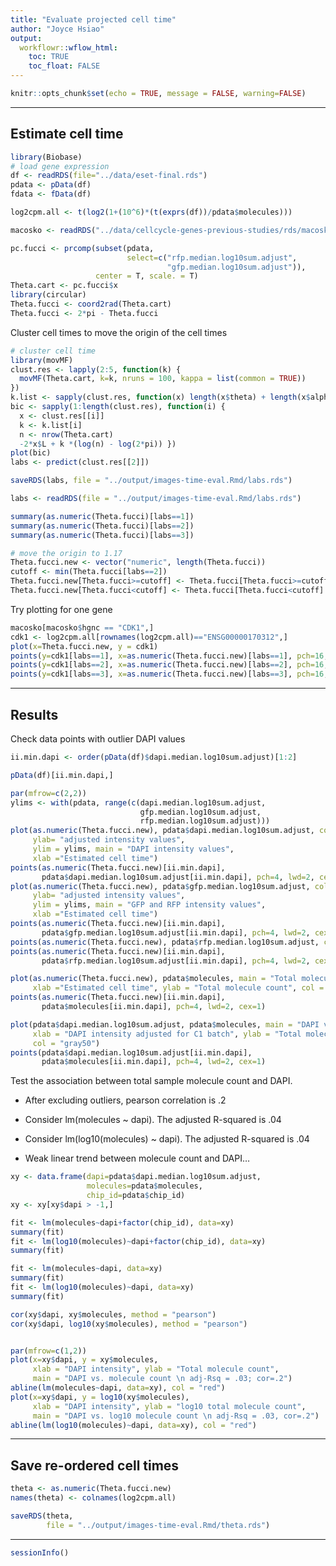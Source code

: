 ```yaml
---
title: "Evaluate projected cell time"
author: "Joyce Hsiao"
output: 
  workflowr::wflow_html:
    toc: TRUE
    toc_float: FALSE
---
```





```r
knitr::opts_chunk$set(echo = TRUE, message = FALSE, warning=FALSE)
```


---

## Estimate cell time

```r
library(Biobase)
# load gene expression
df <- readRDS(file="../data/eset-final.rds")
pdata <- pData(df)
fdata <- fData(df)

log2cpm.all <- t(log2(1+(10^6)*(t(exprs(df))/pdata$molecules)))

macosko <- readRDS("../data/cellcycle-genes-previous-studies/rds/macosko-2015.rds")

pc.fucci <- prcomp(subset(pdata, 
                          select=c("rfp.median.log10sum.adjust",
                                   "gfp.median.log10sum.adjust")),
                   center = T, scale. = T)
Theta.cart <- pc.fucci$x
library(circular)
Theta.fucci <- coord2rad(Theta.cart)
Theta.fucci <- 2*pi - Theta.fucci
```

Cluster cell times to move the origin of the cell times

```r
# cluster cell time
library(movMF)
clust.res <- lapply(2:5, function(k) {
  movMF(Theta.cart, k=k, nruns = 100, kappa = list(common = TRUE))
})
k.list <- sapply(clust.res, function(x) length(x$theta) + length(x$alpha) + 1)
bic <- sapply(1:length(clust.res), function(i) {
  x <- clust.res[[i]]
  k <- k.list[i]
  n <- nrow(Theta.cart)
  -2*x$L + k *(log(n) - log(2*pi)) })
plot(bic)
labs <- predict(clust.res[[2]])

saveRDS(labs, file = "../output/images-time-eval.Rmd/labs.rds")
```


```r
labs <- readRDS(file = "../output/images-time-eval.Rmd/labs.rds")

summary(as.numeric(Theta.fucci)[labs==1])
summary(as.numeric(Theta.fucci)[labs==2])
summary(as.numeric(Theta.fucci)[labs==3])

# move the origin to 1.17
Theta.fucci.new <- vector("numeric", length(Theta.fucci))
cutoff <- min(Theta.fucci[labs==2])
Theta.fucci.new[Theta.fucci>=cutoff] <- Theta.fucci[Theta.fucci>=cutoff] - cutoff
Theta.fucci.new[Theta.fucci<cutoff] <- Theta.fucci[Theta.fucci<cutoff] - cutoff + 2*pi
```

Try plotting for one gene

```r
macosko[macosko$hgnc == "CDK1",]
cdk1 <- log2cpm.all[rownames(log2cpm.all)=="ENSG00000170312",]
plot(x=Theta.fucci.new, y = cdk1)
points(y=cdk1[labs==1], x=as.numeric(Theta.fucci.new)[labs==1], pch=16, cex=.7, col = "red")
points(y=cdk1[labs==2], x=as.numeric(Theta.fucci.new)[labs==2], pch=16, cex=.7, col = "forestgreen")
points(y=cdk1[labs==3], x=as.numeric(Theta.fucci.new)[labs==3], pch=16, cex=.7, col = "blue")
```



---

## Results

Check data points with outlier DAPI values

```r
ii.min.dapi <- order(pData(df)$dapi.median.log10sum.adjust)[1:2]

pData(df)[ii.min.dapi,]
```


```r
par(mfrow=c(2,2))
ylims <- with(pdata, range(c(dapi.median.log10sum.adjust,
                             gfp.median.log10sum.adjust,
                             rfp.median.log10sum.adjust)))
plot(as.numeric(Theta.fucci.new), pdata$dapi.median.log10sum.adjust, col = "blue", 
     ylab= "adjusted intensity values",
     ylim = ylims, main = "DAPI intensity values",
     xlab ="Estimated cell time")
points(as.numeric(Theta.fucci.new)[ii.min.dapi],
       pdata$dapi.median.log10sum.adjust[ii.min.dapi], pch=4, lwd=2, cex=1)
plot(as.numeric(Theta.fucci.new), pdata$gfp.median.log10sum.adjust, col = "forestgreen", 
     ylab= "adjusted intensity values",
     ylim = ylims, main = "GFP and RFP intensity values",
     xlab ="Estimated cell time")
points(as.numeric(Theta.fucci.new)[ii.min.dapi],
       pdata$gfp.median.log10sum.adjust[ii.min.dapi], pch=4, lwd=2, cex=1)
points(as.numeric(Theta.fucci.new), pdata$rfp.median.log10sum.adjust, col = "red")
points(as.numeric(Theta.fucci.new)[ii.min.dapi],
       pdata$rfp.median.log10sum.adjust[ii.min.dapi], pch=4, lwd=2, cex=1)

plot(as.numeric(Theta.fucci.new), pdata$molecules, main = "Total molecule count",
     xlab ="Estimated cell time", ylab = "Total molecule count", col = "gray50")
points(as.numeric(Theta.fucci.new)[ii.min.dapi],
       pdata$molecules[ii.min.dapi], pch=4, lwd=2, cex=1)

plot(pdata$dapi.median.log10sum.adjust, pdata$molecules, main = "DAPI vs. molecule count",
     xlab = "DAPI intensity adjusted for C1 batch", ylab = "Total molecule count", 
     col = "gray50")
points(pdata$dapi.median.log10sum.adjust[ii.min.dapi],
       pdata$molecules[ii.min.dapi], pch=4, lwd=2, cex=1)
```

Test the association between total sample molecule count and DAPI.

* After excluding outliers, pearson correlation is .2

* Consider lm(molecules ~ dapi). The adjusted R-squared is .04

* Consider lm(log10(molecules) ~ dapi). The adjusted R-squared is .04

* Weak linear trend between molecule count and DAPI...


```r
xy <- data.frame(dapi=pdata$dapi.median.log10sum.adjust,
                 molecules=pdata$molecules,
                 chip_id=pdata$chip_id)
xy <- xy[xy$dapi > -1,]

fit <- lm(molecules~dapi+factor(chip_id), data=xy)
summary(fit)
fit <- lm(log10(molecules)~dapi+factor(chip_id), data=xy)
summary(fit)

fit <- lm(molecules~dapi, data=xy)
summary(fit)
fit <- lm(log10(molecules)~dapi, data=xy)
summary(fit)

cor(xy$dapi, xy$molecules, method = "pearson")
cor(xy$dapi, log10(xy$molecules), method = "pearson")


par(mfrow=c(1,2))
plot(x=xy$dapi, y = xy$molecules,
     xlab = "DAPI intensity", ylab = "Total molecule count",
     main = "DAPI vs. molecule count \n adj-Rsq = .03; cor=.2")
abline(lm(molecules~dapi, data=xy), col = "red")
plot(x=xy$dapi, y = log10(xy$molecules),
     xlab = "DAPI intensity", ylab = "log10 total molecule count",
     main = "DAPI vs. log10 molecule count \n adj-Rsq = .03, cor=.2")
abline(lm(log10(molecules)~dapi, data=xy), col = "red")

```

---

## Save re-ordered cell times

```r
theta <- as.numeric(Theta.fucci.new)
names(theta) <- colnames(log2cpm.all)

saveRDS(theta,
        file = "../output/images-time-eval.Rmd/theta.rds")
```

---


```r
sessionInfo()
```

